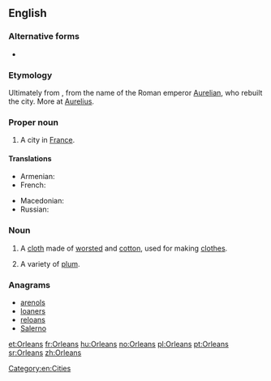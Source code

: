 ==English==
{{wikipedia}}

===Alternative forms===
* {{l|en|Orléans}}

===Etymology===
Ultimately from {{etyl|la|en}} {{term|Aurelianum|lang=en}}, from the name of the Roman emperor [[w:Aurelian|Aurelian]], who rebuilt the city.  More at [[Aurelius]].

===Proper noun===
{{en-proper noun}}

# A city in [[France]].

====Translations====
{{trans-top|a city in France}}
* Armenian: {{t|hy|Օռլեան|tr=Ōṙlean|sc=Armn}}
* French: {{t+|fr|Orléans}}
{{trans-mid}}
* Macedonian: {{t|mk|Орлеан|m|tr=Orleán}}
* Russian: {{t|ru|Орлеан|m|tr=Orleán}}
{{trans-bottom}}

===Noun===
{{en-noun|~|Orleans}}

# {{context|uncountable|lang=en}} A [[cloth]] made of [[worsted]] and [[cotton]], used for making [[clothes]].
# {{context|countable|lang=en}} A variety of [[plum]].

{{Webster 1913}}

===Anagrams===
* [[arenols#English|arenols]]
* [[loaners#English|loaners]]
* [[reloans#English|reloans]]
* [[Salerno#English|Salerno]]

[[Category:en:Cities]]

[[et:Orleans]]
[[fr:Orleans]]
[[hu:Orleans]]
[[no:Orleans]]
[[pl:Orleans]]
[[pt:Orleans]]
[[sr:Orleans]]
[[zh:Orleans]]